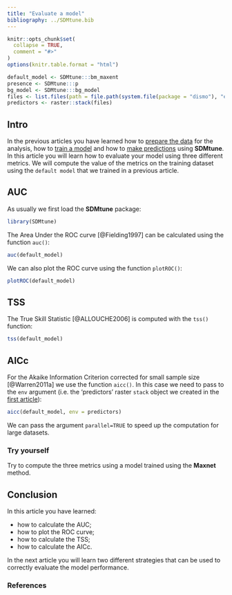 ```yaml
---
title: "Evaluate a model"
bibliography: ../SDMtune.bib
---
```


```r
knitr::opts_chunk$set(
  collapse = TRUE,
  comment = "#>"
)
options(knitr.table.format = "html")
```

```r
default_model <- SDMtune:::bm_maxent
presence <- SDMtune:::p
bg_model <- SDMtune:::bg_model
files <- list.files(path = file.path(system.file(package = "dismo"), "ex"), pattern = "grd", full.names = TRUE)
predictors <- raster::stack(files)
```

## Intro

In the previous articles you have learned how to [prepare the data](./prepare_data.html) for the analysis, how to [train a model](./train_model.html) and how to [make predictions](./make_predictions.html) using **SDMtune**. In this article you will learn how to evaluate your model using three different metrics. We will compute the value of the metrics on the training dataset using the `default model` that we trained in a previous article.

## AUC

As usually we first load the **SDMtune** package:

```r
library(SDMtune)
```

The Area Under the ROC curve [@Fielding1997] can be calculated using the function `auc()`:
```r
auc(default_model)
```

We can also plot the ROC curve using the function `plotROC()`:
```r
plotROC(default_model)
```

## TSS

The True Skill Statistic [@ALLOUCHE2006] is computed with the `tss()` function:
```r
tss(default_model)
```

## AICc

For the Akaike Information Criterion corrected for small sample size [@Warren2011a] we use the function `aicc()`. In this case we need to pass to the `env` argument (i.e. the 'predictors' raster `stack` object we created in the [first article](./prepare_data.html#acquire-environmental-variables)):
```r
aicc(default_model, env = predictors)
```

We can pass the argument `parallel=TRUE` to speed up the computation for large datasets.

### Try yourself

Try to compute the three metrics using a model trained using the **Maxnet** method.

## Conclusion

In this article you have learned:

* how to calculate the AUC;
* how to plot the ROC curve;
* how to calculate the TSS;
* how to calculate the AICc.

In the next article you will learn two different strategies that can be used to correctly evaluate the model performance.

### References
